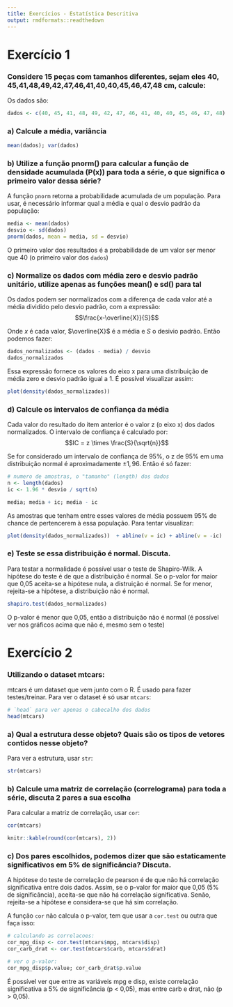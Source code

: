 ```yaml
---
title: Exercícios - Estatística Descritiva
output: rmdformats::readthedown
---
```


# Exercício 1
### Considere 15 peças com tamanhos diferentes, sejam eles 40, 45,41,48,49,42,47,46,41,40,40,45,46,47,48 cm, calcule:

Os dados são:

```r
dados <- c(40, 45, 41, 48, 49, 42, 47, 46, 41, 40, 40, 45, 46, 47, 48)
```

### a) Calcule a média, variância

```r
mean(dados); var(dados)
```

### b) Utilize a função pnorm() para calcular a função de densidade acumulada (P(x)) para toda a série, o que significa o primeiro valor dessa série?

A função `pnorm` retorna a probabilidade acumulada de um população. Para usar,
é necessário informar qual a média e qual o desvio padrão da população:

```r
media <- mean(dados)
desvio <- sd(dados)
pnorm(dados, mean = media, sd = desvio)
```

O primeiro valor dos resultados é a probabilidade de um valor ser menor que
40 (o primeiro valor dos `dados`)

### c) Normalize os dados com média zero e desvio padrão unitário, utilize apenas as funções mean() e sd() para tal

Os dados podem ser normalizados com a diferença de cada valor até a média dividido pelo
desvio padrão, com a expressão: $$\frac{x-\overline{X}}{S}$$

Onde $x$ é cada valor, $\overline{X}$ é a média e $S$ o desivio padrão. Então podemos fazer:

```r
dados_normalizados <- (dados - media) / desvio
dados_normalizados
```

Essa expressão fornece os valores do eixo x para uma distribuição de média zero e desvio
padrão igual a 1. É possível visualizar assim:

```r
plot(density(dados_normalizados))
```

### d) Calcule os intervalos de confiança da média

Cada valor do resultado do item anterior é o valor z (o eixo x) dos dados normalizados.
O intervalo de confiança é calculado por: $$IC = z \times \frac{S}{\sqrt{n}}$$

Se for considerado um intervalo de confiança de 95%, o z de 95% em uma
distribuição normal é aproximadamente $\pm 1,96$. Então é só fazer:

```r
# numero de amostras, o "tamanho" (length) dos dados
n <- length(dados)
ic <- 1.96 * desvio / sqrt(n)

media; media + ic; media - ic
```

As amostras que tenham entre esses valores de média possuem 95% de
chance de pertencerem à essa população. Para tentar visualizar:

```r
plot(density(dados_normalizados))  + abline(v = ic) + abline(v = -ic)
```

### e) Teste se essa distribuição é normal. Discuta.

Para testar a normalidade é possível usar o teste de Shapiro-Wilk. A hipótese
do teste é de que a distribuição é normal. Se o p-valor for maior que 0,05
aceita-se a hipótese nula, a distruição é normal. Se for menor, rejeita-se a
hipótese, a distribuição não é normal.

```r
shapiro.test(dados_normalizados)
```

O p-valor é menor que 0,05, então a distribuição não é normal (é possível ver
nos gráficos acima que não é, mesmo sem o teste)

# Exercício 2
### Utilizando o dataset mtcars:

mtcars é um dataset que vem junto com o R. É usado para fazer
testes/treinar. Para ver o dataset é só usar `mtcars`:

```r
# `head` para ver apenas o cabecalho dos dados
head(mtcars)
```

### a) Qual a estrutura desse objeto? Quais são os tipos de vetores contidos nesse objeto?

Para ver a estrutura, usar `str`:

```r
str(mtcars)
```

### b) Calcule uma matriz de correlação (correlograma) para toda a série, discuta 2 pares a sua escolha

Para calcular a matriz de correlação, usar `cor`:

```r
cor(mtcars)
```
```r
knitr::kable(round(cor(mtcars), 2))
```
### c) Dos pares escolhidos, podemos dizer que são estaticamente significativos em 5% de significância? Discuta.

A hipótese do teste de correlação de pearson é de que não há correlação significativa
entre dois dados. Assim, se o p-valor for maior que 0,05 (5% de significância),
aceita-se que não há correlação significativa. Senão, rejeita-se a hipótese e
considera-se que há sim correlação.

A função `cor` não calcula o p-valor, tem que usar a `cor.test` ou outra que faça
isso:

```r
# calculando as correlacoes:
cor_mpg_disp <- cor.test(mtcars$mpg, mtcars$disp)
cor_carb_drat <- cor.test(mtcars$carb, mtcars$drat)

# ver o p-valor:
cor_mpg_disp$p.value; cor_carb_drat$p.value
```

 É possível ver que entre as variáveis mpg  e disp, existe correlação
 significativa a 5% de significância (p $<$ 0,05), mas entre carb e drat, não
 (p $>$ 0,05).
